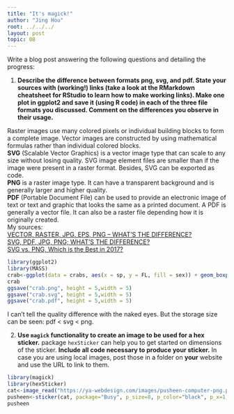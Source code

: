 ```yaml
---
title: "It's magick!"
author: "Jing Hou"
root: ../../../
layout: post
topic: 08
---
```


Write a blog post answering the following questions and detailing the progress: 

1. **Describe the difference between formats png, svg, and pdf. State your sources with (working!) links (take a look at the RMarkdown cheatsheet for RStudio to learn how to make working links). Make one plot in ggplot2 and save it (using R code) in each of the three file formats you discussed. Comment on the differences you observe in their usage.**

Raster images use many colored pixels or individual building blocks to form a complete image. Vector images are constructed by using mathematical formulas rather than individual colored blocks.  
**SVG** (Scalable Vector Graphics) is a vector image type that can scale to any size without losing quality. SVG image element files are smaller than if the image were present in a raster format. Besides, SVG can be exported as code.  
**PNG** is a raster image type. It can have a transparent background and is generally larger and higher quality.  
**PDF** (Portable Document File) can be used to provide an electronic image of text or text and graphic that looks the same as a printed document. A PDF is generally a vector file. It can also be a raster file depending how it is originally created.  
My sources:  
[VECTOR, RASTER, JPG, EPS, PNG – WHAT’S THE DIFFERENCE?](https://modassicmarketing.com/understanding-image-file-types)    
[SVG, PDF, JPG, PNG; WHAT'S THE DIFFERENCE?](https://www.95visual.com/blog/svg-pdf-jpg-png-whats-the-difference)  
[SVG vs. PNG, Which is the Best in 2017?](https://blog.mrdaniels.ch/warz/png-vs-svg-2017/)

```r
library(ggplot2)
library(MASS)
crab<-ggplot(data = crabs, aes(x = sp, y = FL, fill = sex)) + geom_boxplot()
crab
ggsave("crab.png", height = 5,width = 5)
ggsave("crab.svg", height = 5,width = 5)
ggsave("crab.pdf", height = 5,width = 5)
```

I can't tell the quality difference with the naked eyes. But the storage size can be seen: pdf < svg < png. 

2. **Use `magick` functionality to create an image to be used for a hex sticker.**  package `hexSticker` can help you to get started on dimensions of the sticker. **Include all code necessary to produce your sticker.** In case you are using local images, post those in a folder on **your** website and use the URL to link to them.

```r
library(magick)
library(hexSticker)
cat<-image_read("https://ya-webdesign.com/images/pusheen-computer-png.png")
pusheen<-sticker(cat, package="Busy", p_size=8, p_color="black", p_x=1, p_y=1.6, s_x=1, s_y=.9, s_width=1.2, s_height=1, h_fill="aquamarine3")
pusheen
```
